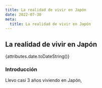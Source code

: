 ```yaml
---
title: La realidad de vivir en Japón
date: 2022-07-30
meta:
  title: La realidad de vivir en Japón
---
```


## La realidad de vivir en Japón

{attributes.date.toDateString()}

### Introducción

Llevo casi 3 años viviendo en Japón,